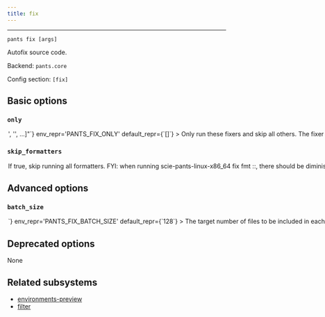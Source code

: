 ```yaml
---
title: fix
---
```



---

```
pants fix [args]
```

Autofix source code.

Backend: <span className="color--primary">`pants.core`</span>

Config section: <span className="color--primary">`[fix]`</span>

<span className={styles.options}>

## Basic options

### `only`

<Option
  cli_repr={`--fix-only="['<str>', '<str>', ...]"`}
  env_repr='PANTS_FIX_ONLY'
  default_repr={`[]`}
>

Only run these fixers and skip all others.

The fixer names are outputted at the final summary of running this goal, e.g. `autoflake` and `pyupgrade`. You can also run `fix --only=fake` to get a list of all activated fixers.

You can repeat this option, e.g. `fix --only=autoflake --only=pyupgrade` or `fix --only=['autoflake', 'pyupgrade']`.

</Option>

### `skip_formatters`

<Option
  cli_repr={`--[no-]fix-skip-formatters`}
  env_repr='PANTS_FIX_SKIP_FORMATTERS'
  default_repr={`False`}
>

If true, skip running all formatters.

FYI: when running `scie-pants-linux-x86_64 fix fmt ::`, there should be diminishing performance benefit to using this flag. Pants attempts to reuse the results from `fmt` when running `fix` where possible.

</Option>

## Advanced options

### `batch_size`

<Option
  cli_repr={`--fix-batch-size=<int>`}
  env_repr='PANTS_FIX_BATCH_SIZE'
  default_repr={`128`}
>

The target number of files to be included in each fixer batch.

Fixer processes are batched for a few reasons:
```
1. to avoid OS argument length limits (in processes which don't support argument files)
2. to support more stable cache keys than would be possible if all files were operated on in a single batch.
3. to allow for parallelism in fixer processes which don't have internal parallelism, or -- if they do support internal parallelism -- to improve scheduling behavior when multiple processes are competing for cores and so internal parallelism cannot be used perfectly.
```

In order to improve cache hit rates (see 2.), batches are created at stable boundaries, and so this value is only a "target" batch size (rather than an exact value).

</Option>

## Deprecated options

None

## Related subsystems

- [environments-preview](../subsystems/environments-preview.mdx)
- [filter](../subsystems/filter.mdx)

</span>